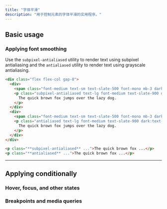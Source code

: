 ```yaml
---
title: "字体平滑"
description: "用于控制元素的字体平滑的实用程序。"
---
```




## Basic usage

### Applying font smoothing

Use the `subpixel-antialiased` utility to render text using subpixel antialiasing and the `antialiased` utility to render text using grayscale antialiasing.

```html {{ example: true }}
<div class="flex flex-col gap-8">
  <div>
    <span class="font-medium text-sm text-slate-500 font-mono mb-3 dark:text-slate-400">subpixel-antialiased</span>
    <p class="subpixel-antialiased text-lg font-medium text-slate-900 dark:text-slate-200">
      The quick brown fox jumps over the lazy dog.
    </p>
  </div>
  <div>
    <span class="font-medium text-sm text-slate-500 font-mono mb-3 dark:text-slate-400">antialiased</span>
    <p class="antialiased text-lg font-medium text-slate-900 dark:text-slate-200">
      The quick brown fox jumps over the lazy dog.
    </p>
  </div>
</div>
```

```html
<p class="**subpixel-antialiased** ...">The quick brown fox ...</p>
<p class="**antialiased** ...">The quick brown fox ...</p>
```

---

## <Heading ignore>Applying conditionally</Heading>

### <Heading ignore>Hover, focus, and other states</Heading>

<HoverFocusAndOtherStates defaultClass="antialiased" featuredClass="subpixel-antialiased" element="p" />

### <Heading ignore>Breakpoints and media queries</Heading>

<BreakpointsAndMediaQueries defaultClass="antialiased" featuredClass="subpixel-antialiased" element="p" />
